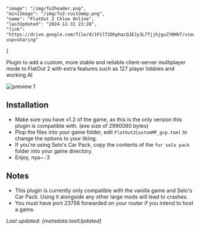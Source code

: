     "image": "/img/fo2header.png",
    "miniImage": "/img/fo2-custommp.png",
    "name": "FlatOut 2 Chloe Online",
    "lastUpdated": "2024-12-31 23:28",
    "link": "https://drive.google.com/file/d/1P1lT2DhphacQJEJy3L7TjjhjgxZY0HkT/view?usp=sharing"
}

Plugin to add a custom, more stable and reliable client-server multiplayer mode to FlatOut 2 with extra features such as 127 player lobbies and working AI

![preview 1](https://i.imgur.com/dan9Mms.png)

## Installation

- Make sure you have v1.2 of the game, as this is the only version this plugin is compatible with. (exe size of 2990080 bytes)
- Plop the files into your game folder, edit `FlatOut2CustomMP_gcp.toml` to change the options to your liking.
- If you're using Selo's Car Pack, copy the contents of the `for selo pack` folder into your game directory.
- Enjoy, nya~ :3

## Notes

- This plugin is currently only compatible with the vanilla game and Selo's Car Pack. Using it alongside any other large mods will lead to crashes.
- You must have port 23756 forwarded on your router if you intend to host a game.

_Last updated: {metadata.lastUpdated}_